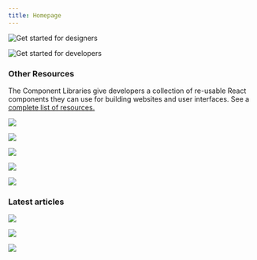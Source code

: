 ```yaml
---
title: Homepage
---
```



<FeatureTile
    href="/getting-started/designers"
    label="Start"
    title="Designing"
    margin="true">

![Get started for designers](homepage/images/getting-started-designers.png)

</FeatureTile>
<FeatureTile
    href="/getting-started/developers"
    label="Start"
    title="Developing">

![Get started for developers](homepage/images/getting-started-developers.png)

</FeatureTile>

### Other Resources

The Component Libraries give developers a collection of re-usable React components they can use for building websites and user interfaces. See a [complete list of resources.](/resources)

<GridWrapper col_lg="8" flex="true" bleed="true">
  <ClickableTile
    dark="true"
    title="Carbon Design Kit"
    href="https://github.com/ibm/carbon-design-kit"
    type="resource">

![](resources/images/sketch-icon.png)

  </ClickableTile>
  <ClickableTile
    dark="true"
    title="Carbon Components"
    href="https://github.com/ibm/carbon-components"
    type="resource">

![](resources/images/github-icon-inverted.png)

  </ClickableTile>
  <ClickableTile
    dark="true"
    title="Carbon Components React"
    href="https://github.com/ibm/carbon-components-react"
    type="resource">

![](resources/images/github-icon-inverted.png)

  </ClickableTile>
  <ClickableTile
    dark="true"
    title="Carbon Components Angular"
    href="https://github.com/ibm/carbon-components-angular"
    type="resource">

![](resources/images/github-icon-inverted.png)

  </ClickableTile>
  <ClickableTile
    dark="true"
    title="Carbon Components Vue"
    href="https://github.com/carbon-design-system/carbon-components-vue"
    type="resource">

![](resources/images/github-icon-inverted.png)

  </ClickableTile>
</GridWrapper>

### Latest articles

<GridWrapper flex="true" bleed="true">
<ClickableTile
    dark="true"
    type="article"
    title="What to expect in Carbon 10"
    author="Robin Cannon"
    date="December 10, 2018"
    href="https://medium.com/carbondesign/what-to-expect-in-carbon-10-5af1bd6e25f6"
    >

![](resources/images/homepage_01.png)

</ClickableTile>
<ClickableTile
    dark="true"
    type="article"
    title="Up & Running with Carbon React in less than 5 minutes"
    author="Josh Black"
    date="October 19, 2018"
    href="https://medium.com/carbondesign/up-running-with-carbon-react-in-less-than-5-minutes-25d43cca059e"
    >

![](resources/images/homepage_02.png)

</ClickableTile>
<ClickableTile
    dark="true"
    type="article"
    title="Hacktoberfest with Carbon"
    author="Josh Black"
    date="October 16, 2018"
    href="https://medium.com/carbondesign/hacktoberfest-with-carbon-95c48943f586"
    >

![](resources/images/Article_03.png)

</ClickableTile>
</GridWrapper>
